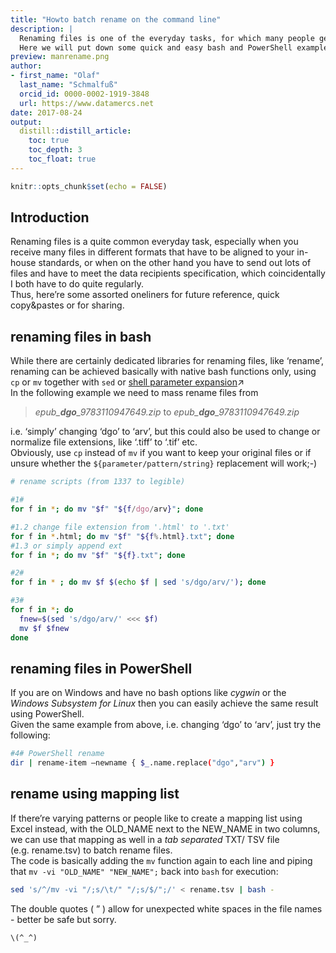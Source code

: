 ```yaml
---
title: "Howto batch rename on the command line"
description: |
  Renaming files is one of the everyday tasks, for which many people genuinely scramble and download the most dubious programs from the internet, while one could actually do this pretty easy with command line tools.  
  Here we will put down some quick and easy bash and PowerShell examples that anybody can do!
preview: manrename.png
author:
- first_name: "Olaf"
  last_name: "Schmalfuß"
  orcid_id: 0000-0002-1919-3848
  url: https://www.datamercs.net
date: 2017-08-24
output:
  distill::distill_article:
    toc: true
    toc_depth: 3
    toc_float: true
---
```



```r
knitr::opts_chunk$set(echo = FALSE)
```

## Introduction
Renaming files is a quite common everyday task, especially when you receive many files in different formats that have to be aligned to your in-house standards, or when on the other hand you have to send out lots of files and have to meet the data recipients specification, which coincidentally I both have to do quite regularly.  
Thus, here're some assorted oneliners for future reference, quick copy&pastes or for sharing.

## renaming files in bash
While there are certainly dedicated libraries for renaming files, like 'rename', renaming can be achieved basically with native bash functions only, using `cp` or `mv` together with `sed` or [shell parameter expansion](https://www.gnu.org/software/bash/manual/html_node/Shell-Parameter-Expansion.html)↗  
In the following example we need to mass rename files from

> *epub_**dgo**_9783110947649.zip* to *epub_**dgo**_9783110947649.zip*

i.e. 'simply' changing 'dgo' to 'arv', but this could also be used to change or normalize file extensions, like '.tiff' to '.tif' etc.  
Obviously, use `cp` instead of `mv` if you want to keep your original files or if unsure whether the `${parameter/pattern/string}` replacement will work;-)

```bash
# rename scripts (from 1337 to legible)

#1#
for f in *; do mv "$f" "${f/dgo/arv}"; done

#1.2 change file extension from '.html' to '.txt'
for f in *.html; do mv "$f" "${f%.html}.txt"; done
#1.3 or simply append ext
for f in *; do mv "$f" "${f}.txt"; done

#2#
for f in * ; do mv $f $(echo $f | sed 's/dgo/arv/'); done

#3#
for f in *; do
  fnew=$(sed 's/dgo/arv/' <<< $f)
  mv $f $fnew
done
```

## renaming files in PowerShell
If you are on Windows and have no bash options like *cygwin* or the *Windows Subsystem for Linux* then you can easily achieve the same result using PowerShell.  
Given the same example from above, i.e. changing 'dgo' to 'arv', just try the following:

```bash
#4# PowerShell rename
dir | rename-item –newname { $_.name.replace("dgo","arv") }
```

## rename using mapping list
If there're varying patterns or people like to create a mapping list using Excel instead, with the OLD_NAME next to the NEW_NAME in two columns, we can use that mapping as well in a *tab separated* TXT/ TSV file (e.g. rename.tsv) to batch rename files.  
The code is basically adding the `mv` function again to each line and piping that `mv -vi "OLD_NAME" "NEW_NAME";` back into `bash` for execution:

```bash
sed 's/^/mv -vi "/;s/\t/" "/;s/$/";/' < rename.tsv | bash -
```

The double quotes ( " ) allow for unexpected white spaces in the file names - better be safe but sorry.  
  
`\(^_^)`

